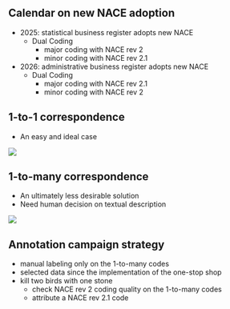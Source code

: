 ## Calendar on new NACE adoption 

- 2025: statistical business register adopts new NACE
    - Dual Coding
        - major coding with NACE rev 2
        - minor coding with NACE rev 2.1
- 2026: administrative business register adopts new NACE
    - Dual Coding
        - major coding with NACE rev 2.1
        - minor coding with NACE rev 2

## 1-to-1 correspondence

- An easy and ideal case

![](../img/one-to-one.png){fig-align="center"}

## 1-to-many correspondence

- An ultimately less desirable solution
- Need human decision on textual description

![](../img/one-to-many.png){fig-align="center"}


## Annotation campaign strategy

- manual labeling only on the 1-to-many codes
- selected data since the implementation of the one-stop shop
- kill two birds with one stone
    - check NACE rev 2 coding quality on the 1-to-many codes
    - attribute a NACE rev 2.1 code
